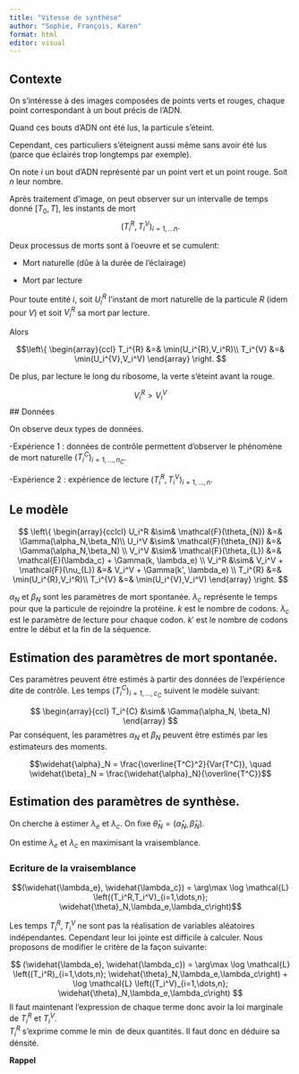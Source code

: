 ```yaml
---
title: "Vitesse de synthèse"
author: "Sophie, François, Karen"
format: html
editor: visual
---
```


## Contexte

On s'intéresse à des images composées de points verts et rouges, chaque point correspondant à un bout précis de l'ADN.

Quand ces bouts d'ADN ont été lus, la particule s'éteint.

Cependant, ces particuliers s'éteignent aussi même sans avoir été lus (parce que éclairés trop longtemps par exemple).

On note $i$ un bout d'ADN représenté par un point vert et un point rouge. Soit $n$ leur nombre.

Après traitement d'image, on peut observer sur un intervalle de temps donné $[T_0, T]$, les instants de mort $$(T_i^R, T^V_i)_{i=1,\dots n}.$$

Deux processus de morts sont à l'oeuvre et se cumulent:

-   Mort naturelle (dûe à la durée de l'éclairage)

-   Mort par lecture

Pour toute entité $i$, soit $U_i^{R}$ l'instant de mort naturelle de la particule $R$ (idem pour $V$) et soit $V_i^{R}$ sa mort par lecture.

Alors

$$\left\{
\begin{array}{ccl}
T_i^{R} &=& \min(U_i^{R},V_i^R)\\
T_i^{V} &=& \min(U_i^{V},V_i^V)
\end{array}
\right.
$$

De plus, par lecture le long du ribosome, la verte s'éteint avant la rouge.

$$ V_i^R > V_i^V$$ \## Données

On observe deux types de données.

-Expérience 1 : données de contrôle permettent d'observer le phénomène de mort naturelle $(T_i^{C})_{i=1, \dots,n_C}$.

-Expérience 2 : expérience de lecture $(T_i^{R}, T_i^V)_{i=1, \dots,n}$.

## Le modèle

$$
\left\{
\begin{array}{cclcl}
U_i^R &\sim&   \mathcal{F}(\theta_{N}) &=& \Gamma(\alpha_N,\beta_N)\\
U_i^V &\sim&   \mathcal{F}(\theta_{N}) &=& \Gamma(\alpha_N,\beta_N) \\
V_i^V  &\sim&    \mathcal{F}(\theta_{L}) &=& \mathcal{E}(\lambda_c) + \Gamma(k, \lambda_e)  \\
V_i^R  &\sim&  V_i^V + \mathcal{F}(\nu_{L}) &=& V_i^V + \Gamma(k', \lambda_e)  \\
T_i^{R} &=&  \min(U_i^{R},V_i^R)\\
T_i^{V} &=& \min(U_i^{V},V_i^V)
\end{array}
\right.
$$

$\alpha_N$ et $\beta_N$ sont les paramètres de mort spontanée. $\lambda_c$ représente le temps pour que la particule de rejoindre la protéine. $k$ est le nombre de codons. $\lambda_c$ est le paramètre de lecture pour chaque codon. $k'$ est le nombre de codons entre le début et la fin de la séquence.

## Estimation des paramètres de mort spontanée.

Ces paramètres peuvent être estimés à partir des données de l'expérience dite de contrôle. Les temps $(T_i^C)_{i=1,\dots,c_C}$ suivent le modèle suivant:

$$
\begin{array}{ccl}
T_i^{C} &\sim& \Gamma(\alpha_N, \beta_N)
\end{array}
$$ Par conséquent, les paramètres $\alpha_N$ et $\beta_N$ peuvent être estimés par les estimateurs des moments.

$$\widehat{\alpha}_N = \frac{\overline{T^C}^2}{Var(T^C)}, \quad \widehat{\beta}_N = \frac{\widehat{\alpha}_N}{\overline{T^C}}$$

## Estimation des paramètres de synthèse.

On cherche à estimer $\lambda_e$ et $\lambda_c$. On fixe $\hat{\theta}_N = (\widehat{\alpha}_N,\widehat{\beta}_N)$.

On estime $\lambda_e$ et $\lambda_c$ en maximisant la vraisemblance.

### Ecriture de la vraisemblance

$$(\widehat{\lambda_e}, \widehat{\lambda_c}) = \arg\max \log \mathcal{L} \left((T_i^R,T_i^V)_{i=1,\dots,n}; \widehat{\theta}_N,\lambda_e,\lambda_c\right)$$

Les temps $T_i^R,T_i^V$ ne sont pas la réalisation de variables aléatoires indépendantes. Cependant leur loi jointe est difficile à calculer. Nous proposons de modifier le critère de la façon suivante:

$$ (\widehat{\lambda_e}, \widehat{\lambda_c}) = \arg\max \log \mathcal{L} \left((T_i^R)_{i=1,\dots,n}; \widehat{\theta}_N,\lambda_e,\lambda_c\right) + \log \mathcal{L} \left((T_i^V)_{i=1,\dots,n}; \widehat{\theta}_N,\lambda_e,\lambda_c\right)
$$ Il faut maintenant l'expression de chaque terme donc avoir la loi marginale de $T_i^R$ et $T_i^V$.\
$T_i^R$ s'exprime comme le $\min$ de deux quantités. Il faut donc en déduire sa dénsité.

**Rappel**
